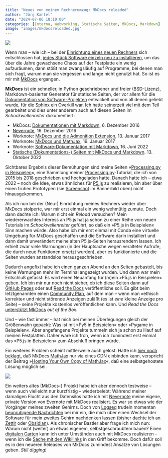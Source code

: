 ```yaml
---
title: "Neues von meinem Rechnerumzug: MkDocs reloaded"
author: "Jörg Kantel"
date: "2024-07-06 18:10:00"
categories: [Interna, Webworking, Statische Seiten, MkDocs, Markdown]
image: "images/mkdocsreloaded.jpg"
---
```


[![](images/mkdocsreloaded-b.jpg)](https://www.flickr.com/photos/schockwellenreiter/53835364968/)

Wenn man -- wie ich -- bei der [Einrichtung eines neuen Rechners](https://kantel.github.io/posts/2024062301_mac_mini/) sich entschlossen hat, [jedes Stück Software einzeln neu zu installieren](https://kantel.github.io/posts/2024062401_neustart_updates/), um das über die Jahre gewachsene Chaos auf der Festplatte ein wenig aufzuräumen, dann stößt man zwangsläufig auf Programme, bei denen man sich fragt, warum man sie vergessen und lange nicht genutzt hat. So ist es mir mit [MkDocs](http://cognitiones.kantel-chaos-team.de/webworking/staticsites/mkdocs.html) ergangen.

**MkDocs** ist ein schneller, in Python geschriebener und freier (BSD-Lizenz), Markdown-basierter Generator für statische Seiten, der vor allem für die [Dokumentation von Software-Projekten](https://realpython.com/python-project-documentation-with-mkdocs/) entwickelt und von all denen geliebt wurde, für die [Sphinx](http://cognitiones.kantel-chaos-team.de/webworking/staticsites/sphinx.html) ein Overkill war. Ich hatte seinerzeit viel mit dem Teil gearbeitet und dies unter anderem auch auf diesen Seiten im *Schockwellenreiter* dokumentiert:

- MkDocs: [Dokumentationen mit Markdown](http://blog.schockwellenreiter.de/2016/12/2016120601.html), 6. Dezember 2016
- [Nevernote](http://blog.schockwellenreiter.de/2016/12/2016121601.html), 16. Dezember 2016
- Worknote: [MkDocs und die Admonition Extension](http://blog.schockwellenreiter.de/2017/01/2017011304.html), 13. Januar 2017
- Worknote: [MkDocs und MathJax](http://blog.schockwellenreiter.de/2017/01/2017011905.html), 19. Januar 2017
- Worknote: [Software-Dokumentation mit Markdown](http://blog.schockwellenreiter.de/2022/06/2022061601.html), 16. Juni 2022
- [Statische (Dokumentations-) Seiten mit MkDocs und Markdown](http://blog.schockwellenreiter.de/2022/10/2022101301.html). 13. Oktober 2022

Sichtbares Ergebnis dieser Bemühungen sind meine Seiten »[Processing.py in Beispielen](http://py.kantel-chaos-team.de.s3-website-us-east-1.amazonaws.com/)«, eine Sammlung meiner [Processing.py](http://cognitiones.kantel-chaos-team.de/programmierung/creativecoding/processing/processingpy.html)-Tutorial, die ich von 2015 bis 2018 geschrieben und hochgeladen hatte. Danach hatte ich -- etwa 2022 -- noch die Idee, etwas ähnliches für [P5.js](http://cognitiones.kantel-chaos-team.de/programmierung/creativecoding/processing/p5js.html) zu realisieren, bin aber über einen frühen Prototypen (sie [Screenshot](https://www.flickr.com/photos/schockwellenreiter/53835364968/) im Bannerbild oben) nicht hinausgekommen.

Als ich nun bei der (Neu-) Einrichtung meines Rechners wieder über MkDocs stolperte, war mir erst einmal ein wenig wehmütig zumute. Doch dann dachte ich: Warum nicht ein *Reload* versuchen? Mein wiedererwachtes Interess an P5.js hat ja schon zu einer Reihe von neuen Tutorials im *Schockwellenreiter* geführt, so daß ein »P5.js in Beispielen« Sinn machen würde. Also habe ich mir erst einmal mit Conda eine virtuelle Umgebung für MkDocs geschaffen und die Software darin installiert und dann damit unverändert meine alten P5.js-Seiten herausrendern lassen. Ich erhielt zwar viele Warnungen (in der Hauptsache wegen veralteter Aufrufe, die durch neue Funktionen ersetzt wurden), aber es funktionierte und die Seiten wurden anstandslos herausgeschrieben.

Dadurch angefixt habe ich einen ganzen Abend an den Seiten gebastelt, bis keine Warnungen mehr im Terminal angezeigt wurden. Und dann war mein Entschluß gefasst: Es wird einen Neuanfang für (m)ein »P5.js in Beispielen« geben. Ich bin mir nur noch nicht sicher, ob ich diese Seiten dann auf [GitHub Pages](http://cognitiones.kantel-chaos-team.de/webworking/webservices/githubpages.html) oder auf [Read the Docs](https://about.readthedocs.com/) veröffentliche soll. Es gibt beim letztgenannten einen [Community Plan](https://about.readthedocs.com/pricing/#/community), auf dem man -- wenn man »ethisch korrekte« und nicht störende Anzeigen zuläßt (es ist *eine* kleine Anzeige pro Seite) -- seine Projekte kostenlos veröffentlichen kann. Und *Read the Docs* [unterstützt MkDocs](https://docs.readthedocs.io/en/stable/intro/getting-started-with-mkdocs.html) *out of the Box*.

Und -- wie fast immer -- hat mich bei meinen Überlegungen gleich der Größenwahn gepackt: Was ist mit »Py5 in Beispielen« oder »Pygame in Beispielen«. Aber angefangene Projekte tummeln sich ja schon zu Hauf auf meinen Festplatten. Daher wäre ich froh, wenn ich zumindest erst einmal das »P5.js in Beispielen« zum Abschluß bringen würde.

Ein weiteres Problem scheint mittlerweile auch gelöst: Hatte ich [hier noch beklagt](http://blog.schockwellenreiter.de/2017/01/2017011905.html), daß MkDocs [MathJax](http://cognitiones.kantel-chaos-team.de/mathematik/mathjax.html) nur via eines CDN einbinden kann, verspricht der Beitrag »[Hosting Your Own Copy of MathJax](https://docs.mathjax.org/en/v3.2-latest/web/hosting.html)«, daß eine selbstgehostete Lösung möglich sei.

[![](images/nevernotereloaded.jpg)](https://www.flickr.com/photos/schockwellenreiter/53835177836/)

Ein weiters altes (MkDocs-) Projekt habe ich aber dennoch testweise -- wenn auch vielleicht nur kurzfristig -- wiederbelebt: Während meiner damaligen Flucht aus den Datensilos hatte ich mit [Nevernote](http://blog.schockwellenreiter.de/2016/12/2016121601.html) meine eigene, private Version von Evernote mit MkDocs realisiert. Es war so etwas wie der Vorgänger meines zweiten Gehirns. Doch von [Logseq](http://cognitiones.kantel-chaos-team.de/webworking/auszeichnungssprachen/logseq.html)  trudeln momentan [beunruhigende Nachrichten](https://kantel.github.io/posts/2024050402_logseq_oder_zettlr/) bei mir ein, die mich über einen Wechsel der Software für mein zweites Gehirn nachdenken lassen (bisher dachte ich an [Zettlr](http://cognitiones.kantel-chaos-team.de/webworking/auszeichnungssprachen/zettlr.html) oder [Obsidian](http://cognitiones.kantel-chaos-team.de/webworking/auszeichnungssprachen/obsidian.html)). Als chronischer Bastler aber frage ich mich nun: Warum nicht (weiter) an etwas eigenem, selbstgeschraubtem bauen? Einen [digitalen Garten](https://kantel.github.io/posts/2024050701_digital_garden/) kann ich unter Umständen auch mit MkDocs realisieren -- wenn ich die [Sache mit den Wikilinks](https://stackoverflow.com/questions/48173267/mkdocs-how-to-enable-hyperlinks-based-on-keywords-found-in-the-content) in den Griff bekomme. Doch dafür soll es in den neueren Releases von MkDocs zumindest Ansätze von Lösungen geben. *Still digging!*